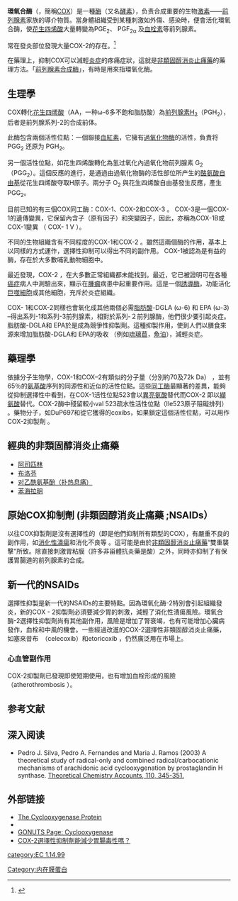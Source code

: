 {{noteTA|G1=生命科学}}
{{enzyme
| Name = 前列腺素-内过氧化物合酶
| EC_number = 1.14.99.1
| CAS_number = 9055-65-6
| IUBMB_EC_number = 1/14/99/1
| GO_code = 0004666
| image = 
| width = 
| caption = 
}}
{{protein
|Name=[[PTGS1|环氧合酶1]]
|caption=Crystallographic structure of prostaglandin H2 synthase-1 complex with [[flurbiprofen|flurbiprofen]].<ref name="pmid8121489">{{PDB|1CQE}}; {{cite journal | author = Picot D, Loll PJ, Garavito RM | title = The X-ray crystal structure of the membrane protein prostaglandin H2 synthase-1 | journal = Nature | volume = 367 | issue = 6460 | pages = 243–9 | pmid = 8121489 | doi = 10.1038/367243a0 | url = | issn = |date=January 1994}}</ref>
|image= PROSTAGLANDIN H2 SYNTHASE-1 COMPLEX.png
|width=
|HGNCid=9604
|Symbol=[[PTGS1|PTGS1]]
|AltSymbols=COX-1
|EntrezGene=5742
|OMIM=176805
|RefSeq=NM_080591
|UniProt=P23219
|PDB=1CQE
|ECnumber=1.14.99.1
|Chromosome=9
|Arm=q
|Band=32
|LocusSupplementaryData=-q33.3
}}
{{protein
|Name=[[PTGS2|环氧合酶2]]
|caption= Cyclooxygenase-2 (Prostaglandin Synthase-2) in complex with a COX-2 selective inhibitor.<ref name="pmid8967954">{{PDB|6COX}}; {{cite journal | author = Kurumbail RG, Stevens AM, Gierse JK, McDonald JJ, Stegeman RA, Pak JY, Gildehaus D, Miyashiro JM, Penning TD, Seibert K, Isakson PC, Stallings WC | title = Structural basis for selective inhibition of cyclooxygenase-2 by anti-inflammatory agents | journal = Nature | volume = 384 | issue = 6610 | pages = 644–8 | year = 1996 | pmid = 8967954 | doi = 10.1038/384644a0 | url = | issn = }}</ref>
|image=Cyclooxygenase-2.png
|width=
|HGNCid=9605
|Symbol=[[PTGS2|PTGS2]]
|AltSymbols=COX-2
|EntrezGene=5743
|OMIM=600262
|RefSeq=NM_000963
|UniProt=P35354
|PDB=6COX
|ECnumber=1.14.99.1
|Chromosome=1
|Arm=q
|Band=25.2
|LocusSupplementaryData=-25.3
}}

'''環氧合酶'''（{{lang-la|Cyclooxygenase}}，簡稱[[COX|COX]]）是一種[[酶|酶]]（又名[[酵素|酵素]]），负责合成重要的生物[[激素|激素]]——[[前列腺素|前列腺素]]家族的導介物質。當身體組織受到某種刺激如外傷、感染時，便會活化環氧合酶，使[[花生四烯酸|花生四烯酸]]大量轉變為PGE<sub>2</sub>、 PGF<sub>2α</sub> 及[[血栓素|血栓素]]等前列腺素。

常在發炎部位發現大量COX-2的存在。<ref>{{cite news|url=http://www.tmn.idv.tw/tcfund/medecine/nm_25.htm|title=抗癌新藥：COX-2抑制劑|publisher=[[台灣癌症臨床研究發展基金會|台灣癌症臨床研究發展基金會]]|author=|date=2003年7月18日|accessdate=2003-07-18}}{{dead link|date=2018年3月 |bot=InternetArchiveBot |fix-attempted=yes }}</ref> 

在藥理上，抑制COX可以減輕[[炎症|炎症]]的疼痛症狀，這就是[[非類固醇消炎止痛藥|非類固醇消炎止痛藥]]的藥理方法。「[[前列腺素合成酶|前列腺素合成酶]]」，有時是用來指環氧化酶。

== 生理學 ==
COX轉化[[花生四烯酸|花生四烯酸]]（AA，一种ω-6多不飽和脂肪酸）為[[前列腺素H2|前列腺素H<sub>2</sub>]]（PGH<sub>2</sub>），后者是前列腺系列-2的合成前体。

此酶包含兩個活性位點：一個聯接[[血紅素|血紅素]]，它擁有[[過氧化物酶|過氧化物酶]]的活性，負責将 PGG<sub>2</sub> 还原为 PGH<sub>2</sub>。

另一個活性位點，如花生四烯酸轉化為氢过氧化內過氧化物前列腺素 G<sub>2</sub>（PGG<sub>2</sub>）。這個反應的進行，是通過由過氧化物酶的活性部位所产生的[[酪氨酸|酪氨酸]][[自由基|自由基]]從花生四烯酸夺取H原子。兩分子 O<sub>2</sub> 與花生四烯酸自由基發生反應，產生PGG<sub>2</sub>。

目前已知的有三個COX同工酶：COX-1、COX-2和COX-3 。 COX-3是一個COX-1的遺傳變異，它保留內含子（原有因子）和突變因子，因此，亦稱為COX-1B或 COX-1變異 （ COX- 1 V ）。

不同的生物組織含有不同程度的COX-1和COX-2 。雖然這兩個酶的作用，基本上以同樣的方式運作，選擇性抑制可以得出不同的副作用。 COX-1被認為是有益的酶，存在於大多數哺乳動物細胞中。

最近發現，COX-2 ，在大多數正常組織都未能找到。最近，它已被證明可在各種[[癌症|癌症]]病人中測驗出來，顯示在[[腫瘤|腫瘤]]病患中起重要作用。這是一個[[誘導酶|誘導酶]]，功能活化[[巨噬細胞|巨噬細胞]]或其他細胞，充斥於炎症組織。

COX- 1和COX-2同樣也會氧化成其他兩個必需[[脂肪酸|脂肪酸]]-DGLA (ω-6) 和 EPA (ω-3) –得出系列-1和系列-3前列腺素，相對於系列-２前列腺酶，他們很少要引起炎症。脂肪酸-DGLA和 EPA於是成為競爭性抑製劑。這種抑製作用，使到人們以膳食來源來增加脂肪酸-DGLA和 EPA的吸收 （例如[[琉璃苣|琉璃苣]]，[[魚油|魚油]]），減輕炎症。

== 藥理學 ==
依據分子生物學，COX-1和COX–2有類似的分子量（分別約70及72k Da） ，並有65％的[[氨基酸|氨基酸]]序列的同源性和近似的活性位點。這些[[同工酶|同工酶]]最顯著的差異，能夠從抑制選擇性中看到，在COX-1活性位點523會以[[異亮氨酸|異亮氨酸]]替代而COX-2 即以[[纈氨酸|纈氨酸]]替代。COX-2酶中殘留較小val 523疏水性活性位點（Ile523原子阻礙排列） 。藥物分子，如DuP697和從它獲得的coxibs，如果鎖定這個活性位點，可以用作COX-2抑製劑 。

== 經典的非類固醇消炎止痛藥 ==
*[[阿司匹林|阿司匹林]]
*[[布洛芬|布洛芬]]
*[[对乙酰氨基酚|对乙酰氨基酚（扑热息痛）]]
*[[苯海拉明|苯海拉明]]

== 原始COX抑制劑 (非類固醇消炎止痛藥 ;NSAIDs） ==
以往COX抑製劑是沒有選擇性的（即是他們抑制所有類型的COX），有嚴重不良的副作用，如[[消化性潰瘍|消化性潰瘍]]和消化不良等 。這可能是由於[[非類固醇消炎止痛藥|非類固醇消炎止痛藥]]“雙重襲擊”所致。除直接刺激胃粘膜（許多非甾體抗炎藥是酸）之外，同時亦抑制了有保護胃腸道的前列腺素的合成。

== 新一代的NSAIDs ==
選擇性抑製是新一代的NSAIDs的主要特點。因為環氧化酶-2特別會引起組織發炎，新的COX - 2抑製劑必須要減少胃的刺激，減輕了消化性潰瘍風險。環氧合酶-2選擇性抑製劑尚有其他副作用，風險是增加了腎衰竭，也有可能增加心臟病發作，血栓和中風的機會。一些經過改進的COX-2選擇性非類固醇消炎止痛藥，如塞來昔布　（celecoxib）和etoricoxib ，仍然廣泛用在市場上。

=== 心血管副作用 ===
COX-2抑製劑已發現即使短期使用，也有增加血栓形成的風險　（atherothrombosis ）。

== 参考文献 ==
{{reflist}}

==深入阅读==
{{refbegin}}
*Pedro J. Silva, Pedro A. Fernandes and Maria J. Ramos (2003) A theoretical study of radical-only and combined radical/carbocationic mechanisms of arachidonic acid cyclooxygenation by prostaglandin H synthase. [http://dx.doi.org/10.1007/s00214-003-0476-9  Theoretical Chemistry Accounts, 110, 345-351.]
{{refend}}

==外部链接==
* [http://macromoleculeinsights.com/cox.php The Cyclooxygenase Protein] {{Wayback|url=http://macromoleculeinsights.com/cox.php |date=20200221133835 }}
* {{MeshName|Cyclooxygenase}}
* [https://web.archive.org/web/20120219145840/http://gowiki.tamu.edu/wiki/index.php/cyclooxygenase GONUTS Page: Cyclooxygenase]
* [https://web.archive.org/web/20100503141353/http://www.tzuchi.com.tw/file/DivIntro/drug/med34/m2.htm COX-2選擇性抑制劑能減少胃腸毒性嗎？]

{{類花生酸代謝酶}}
{{加氧酶}}

[[category:EC_1.14.99|category:EC 1.14.99]]
[[Category:内在膜蛋白|Category:内在膜蛋白]]